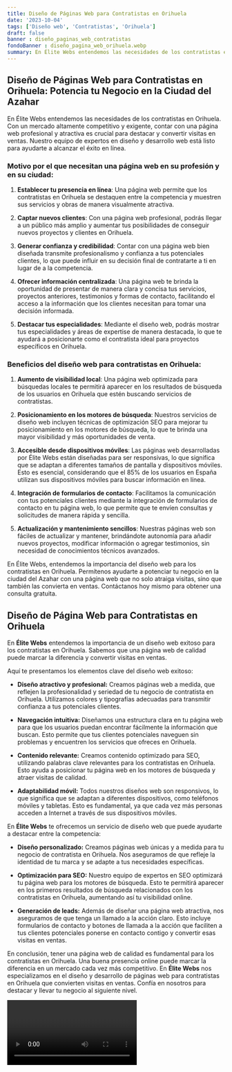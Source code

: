 ```yaml
---
title: Diseño de Páginas Web para Contratistas en Orihuela
date: '2023-10-04'
tags: ['Diseño web', 'Contratistas', 'Orihuela']
draft: false
banner : diseño_paginas_web_contratistas
fondoBanner : diseño_pagina_web_orihuela.webp
summary: En Élite Webs entendemos las necesidades de los contratistas en Orihuela. Con un mercado altamente competitivo y exigente, contar con una página web profesional y atractiva es crucial para destacar y convertir visitas en ventas. Nuestro equipo de expertos en diseño y desarrollo web está listo para ayudarte a alcanzar el éxito en línea.
---
```


## Diseño de Páginas Web para Contratistas en Orihuela: Potencia tu Negocio en la Ciudad del Azahar

En Élite Webs entendemos las necesidades de los contratistas en Orihuela. Con un mercado altamente competitivo y exigente, contar con una página web profesional y atractiva es crucial para destacar y convertir visitas en ventas. Nuestro equipo de expertos en diseño y desarrollo web está listo para ayudarte a alcanzar el éxito en línea.

### Motivo por el que necesitan una página web en su profesión y en su ciudad:

1. **Establecer tu presencia en línea**: Una página web permite que los contratistas en Orihuela se destaquen entre la competencia y muestren sus servicios y obras de manera visualmente atractiva.

2. **Captar nuevos clientes**: Con una página web profesional, podrás llegar a un público más amplio y aumentar tus posibilidades de conseguir nuevos proyectos y clientes en Orihuela.

3. **Generar confianza y credibilidad**: Contar con una página web bien diseñada transmite profesionalismo y confianza a tus potenciales clientes, lo que puede influir en su decisión final de contratarte a ti en lugar de a la competencia.

4. **Ofrecer información centralizada**: Una página web te brinda la oportunidad de presentar de manera clara y concisa tus servicios, proyectos anteriores, testimonios y formas de contacto, facilitando el acceso a la información que los clientes necesitan para tomar una decisión informada.

5. **Destacar tus especialidades**: Mediante el diseño web, podrás mostrar tus especialidades y áreas de expertise de manera destacada, lo que te ayudará a posicionarte como el contratista ideal para proyectos específicos en Orihuela.

### Beneficios del diseño web para contratistas en Orihuela:

1. **Aumento de visibilidad local**: Una página web optimizada para búsquedas locales te permitirá aparecer en los resultados de búsqueda de los usuarios en Orihuela que estén buscando servicios de contratistas.

2. **Posicionamiento en los motores de búsqueda**: Nuestros servicios de diseño web incluyen técnicas de optimización SEO para mejorar tu posicionamiento en los motores de búsqueda, lo que te brinda una mayor visibilidad y más oportunidades de venta.

3. **Accesible desde dispositivos móviles**: Las páginas web desarrolladas por Élite Webs están diseñadas para ser responsivas, lo que significa que se adaptan a diferentes tamaños de pantalla y dispositivos móviles. Esto es esencial, considerando que el 85% de los usuarios en España utilizan sus dispositivos móviles para buscar información en línea.

4. **Integración de formularios de contacto**: Facilitamos la comunicación con tus potenciales clientes mediante la integración de formularios de contacto en tu página web, lo que permite que te envíen consultas y solicitudes de manera rápida y sencilla.

5. **Actualización y mantenimiento sencillos**: Nuestras páginas web son fáciles de actualizar y mantener, brindándote autonomía para añadir nuevos proyectos, modificar información o agregar testimonios, sin necesidad de conocimientos técnicos avanzados.

En Élite Webs, entendemos la importancia del diseño web para los contratistas en Orihuela. Permítenos ayudarte a potenciar tu negocio en la ciudad del Azahar con una página web que no solo atraiga visitas, sino que también las convierta en ventas. Contáctanos hoy mismo para obtener una consulta gratuita.

<GifSeo />

<Cta />

## Diseño de Página Web para Contratistas en Orihuela

En **Élite Webs** entendemos la importancia de un diseño web exitoso para los contratistas en Orihuela. Sabemos que una página web de calidad puede marcar la diferencia y convertir visitas en ventas. 

Aquí te presentamos los elementos clave del diseño web exitoso:

- **Diseño atractivo y profesional:** Creamos páginas web a medida, que reflejen la profesionalidad y seriedad de tu negocio de contratista en Orihuela. Utilizamos colores y tipografías adecuadas para transmitir confianza a tus potenciales clientes.

- **Navegación intuitiva:** Diseñamos una estructura clara en tu página web para que los usuarios puedan encontrar fácilmente la información que buscan. Esto permite que tus clientes potenciales naveguen sin problemas y encuentren los servicios que ofreces en Orihuela.

- **Contenido relevante:** Creamos contenido optimizado para SEO, utilizando palabras clave relevantes para los contratistas en Orihuela. Esto ayuda a posicionar tu página web en los motores de búsqueda y atraer visitas de calidad.

- **Adaptabilidad móvil:** Todos nuestros diseños web son responsivos, lo que significa que se adaptan a diferentes dispositivos, como teléfonos móviles y tabletas. Esto es fundamental, ya que cada vez más personas acceden a Internet a través de sus dispositivos móviles.

En **Élite Webs** te ofrecemos un servicio de diseño web que puede ayudarte a destacar entre la competencia:

- **Diseño personalizado:** Creamos páginas web únicas y a medida para tu negocio de contratista en Orihuela. Nos aseguramos de que refleje la identidad de tu marca y se adapte a tus necesidades específicas.

- **Optimización para SEO:** Nuestro equipo de expertos en SEO optimizará tu página web para los motores de búsqueda. Esto te permitirá aparecer en los primeros resultados de búsqueda relacionados con los contratistas en Orihuela, aumentando así tu visibilidad online.

- **Generación de leads:** Además de diseñar una página web atractiva, nos aseguramos de que tenga un llamado a la acción claro. Esto incluye formularios de contacto y botones de llamada a la acción que faciliten a tus clientes potenciales ponerse en contacto contigo y convertir esas visitas en ventas.

En conclusión, tener una página web de calidad es fundamental para los contratistas en Orihuela. Una buena presencia online puede marcar la diferencia en un mercado cada vez más competitivo. En **Élite Webs** nos especializamos en el diseño y desarrollo de páginas web para contratistas en Orihuela que convierten visitas en ventas. Confía en nosotros para destacar y llevar tu negocio al siguiente nivel.

<Video />

<CtaBot job='Contratistas' city='Orihuela'/>

<Gmaps query='Orihuela+españa+maps' />